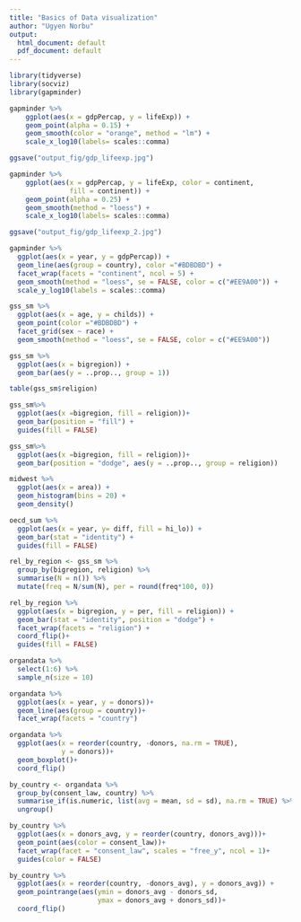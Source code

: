 ```yaml
---
title: "Basics of Data visualization"
author: "Ugyen Norbu"
output:
  html_document: default
  pdf_document: default
---
```


```r
library(tidyverse)
library(socviz)
library(gapminder)

gapminder %>% 
    ggplot(aes(x = gdpPercap, y = lifeExp)) +
    geom_point(alpha = 0.15) +
    geom_smooth(color = "orange", method = "lm") +
    scale_x_log10(labels= scales::comma)

ggsave("output_fig/gdp_lifeexp.jpg")
```


```r
gapminder %>% 
    ggplot(aes(x = gdpPercap, y = lifeExp, color = continent,
               fill = continent)) +
    geom_point(alpha = 0.25) +
    geom_smooth(method = "loess") +
    scale_x_log10(labels= scales::comma)

ggsave("output_fig/gdp_lifeexp_2.jpg")
```
```r
gapminder %>% 
  ggplot(aes(x = year, y = gdpPercap)) +
  geom_line(aes(group = country), color ="#BDBDBD") +
  facet_wrap(facets = "continent", ncol = 5) +
  geom_smooth(method = "loess", se = FALSE, color = c("#EE9A00")) +
  scale_y_log10(labels = scales::comma)
```
```r
gss_sm %>% 
  ggplot(aes(x = age, y = childs)) +
  geom_point(color ="#BDBDBD") +
  facet_grid(sex ~ race) +
  geom_smooth(method = "loess", se = FALSE, color = c("#EE9A00"))
```

```r
gss_sm %>% 
  ggplot(aes(x = bigregion)) +
  geom_bar(aes(y = ..prop.., group = 1))
```
```r
table(gss_sm$religion) 

gss_sm%>% 
  ggplot(aes(x =bigregion, fill = religion))+
  geom_bar(position = "fill") +
  guides(fill = FALSE)

```
```r
gss_sm%>% 
  ggplot(aes(x =bigregion, fill = religion))+
  geom_bar(position = "dodge", aes(y = ..prop.., group = religion))
```
```r
midwest %>% 
  ggplot(aes(x = area)) +
  geom_histogram(bins = 20) +
  geom_density()
```
```r
oecd_sum %>% 
  ggplot(aes(x = year, y= diff, fill = hi_lo)) +
  geom_bar(stat = "identity") +
  guides(fill = FALSE)
```

```r
rel_by_region <- gss_sm %>% 
  group_by(bigregion, religion) %>% 
  summarise(N = n()) %>% 
  mutate(freq = N/sum(N), per = round(freq*100, 0))

rel_by_region %>% 
  ggplot(aes(x = bigregion, y = per, fill = religion)) +
  geom_bar(stat = "identity", position = "dodge") +
  facet_wrap(facets = "religion") +
  coord_flip()+
  guides(fill = FALSE)
```
```r
organdata %>% 
  select(1:6) %>% 
  sample_n(size = 10)

organdata %>% 
  ggplot(aes(x = year, y = donors))+
  geom_line(aes(group = country))+
  facet_wrap(facets = "country")

organdata %>% 
  ggplot(aes(x = reorder(country, -donors, na.rm = TRUE),
             y = donors))+
  geom_boxplot()+
  coord_flip()
```
```r
by_country <- organdata %>% 
  group_by(consent_law, country) %>% 
  summarise_if(is.numeric, list(avg = mean, sd = sd), na.rm = TRUE) %>%
  ungroup()

by_country %>% 
  ggplot(aes(x = donors_avg, y = reorder(country, donors_avg)))+
  geom_point(aes(color = consent_law))+
  facet_wrap(facet = "consent_law", scales = "free_y", ncol = 1)+
  guides(color = FALSE)
```
```r
by_country %>% 
  ggplot(aes(x = reorder(country, -donors_avg), y = donors_avg)) +
  geom_pointrange(aes(ymin = donors_avg - donors_sd, 
                      ymax = donors_avg + donors_sd))+
  coord_flip()
```
```r

```

